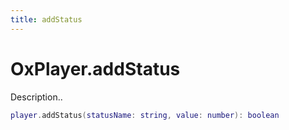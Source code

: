 ```yaml
---
title: addStatus
---
```


# OxPlayer.addStatus

Description..

```lua
player.addStatus(statusName: string, value: number): boolean
```
